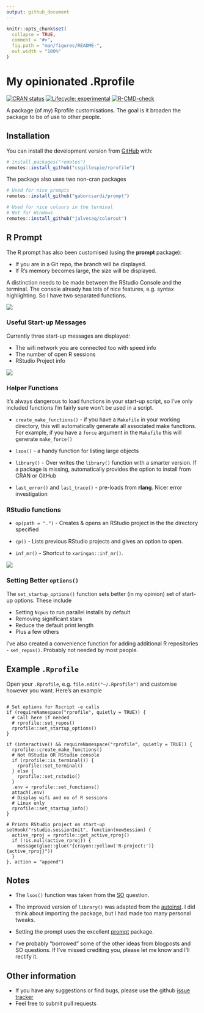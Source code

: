 ```yaml
---
output: github_document
---
```


<!-- README.md is generated from README.Rmd. Please edit that file -->

```r
knitr::opts_chunk$set(
  collapse = TRUE,
  comment = "#>",
  fig.path = "man/figures/README-",
  out.width = "100%"
)
```

# My opinionated .Rprofile

<!-- badges: start -->
[![CRAN status](https://www.r-pkg.org/badges/version/rprofile)](https://CRAN.R-project.org/package=rprofile)
[![Lifecycle: experimental](https://img.shields.io/badge/lifecycle-experimental-orange.svg)](https://www.tidyverse.org/lifecycle/#experimental)
[![R-CMD-check](https://github.com/csgillespie/rprofile/workflows/R-CMD-check/badge.svg)](https://github.com/csgillespie/rprofile/actions)
<!-- badges: end -->

A package (of my) Rprofile customisations. The goal is it broaden the package
to be of use to other people.

## Installation

You can install the development version from [GitHub](https://github.com/) with:

``` r
# install.packages("remotes")
remotes::install_github("csgillespie/rprofile")
```

The package also uses two non-cran packages

``` r
# Used for nice prompts
remotes::install_github("gaborcsardi/prompt")

# Used for nice colours in the terminal
# Not for Windows
remotes::install_github("jalvesaq/colorout")
```

## R Prompt

The R prompt has also been customised (using the __prompt__ package):

 * If you are in a Git repo, the branch will be displayed.
 * If R's memory becomes large, the size will be displayed.
 
A distinction needs to be made between the RStudio Console and the terminal. The console
already has lots of nice features, e.g. syntax highlighting. So I have two 
separated functions.

![](man/figures/prompt.png)

### Useful Start-up Messages

Currently three start-up messages are displayed:

 * The wifi network you are connected too with speed info
 * The number of open R sessions
 * RStudio Project info
 

![](man/figures/startup-message.png)

### Helper Functions

It's always dangerous to load functions in your start-up script, so I've only included
functions I'm fairly sure won't be used in a script.

 * `create_make_functions()` - if you have a `Makefile` in your working directory, this will
 automatically generate all associated make functions. For example, if you have a `force` argument in the `Makefile` this will generate `make_force()`
 
 * `lsos()` - a handy function for listing large objects
 
 * `library()` - Over writes the `library()` function with a smarter version. If a package
 is missing, automatically provides the option to install from CRAN or GitHub
 
 * `last_error()` and `last_trace()` - pre-loads from __rlang__. Nicer error investigation

### RStudio functions

 * `op(path = ".")` - Creates & opens an RStudio project in the the directory specified
 
 * `cp()` - Lists previous RStudio projects and gives an option to open.
 
 * `inf_mr()` - Shortcut to `xaringan::inf_mr()`.
 
![](man/figures/cp.png)

### Setting Better `options()`

The `set_startup_options()` function sets better (in my opinion) set of start-up options.
These include

 * Setting `Ncpus` to run parallel installs by default
 * Removing significant stars
 * Reduce the default print length
 * Plus a few others

I've also created a convenience function for adding additional R repositories - `set_repos()`.
Probably not needed by most people.

## Example `.Rprofile`

Open your `.Rprofile`, e.g. `file.edit("~/.Rprofile")` and customise however you want.
Here's an example

```

# Set options for Rscript -e calls
if (requireNamespace("rprofile", quietly = TRUE)) {
  # Call here if needed
  # rprofile::set_repos()
  rprofile::set_startup_options()
}

if (interactive() && requireNamespace("rprofile", quietly = TRUE)) {
  rprofile::create_make_functions()
  # Not RStudio OR RStudio console
  if (rprofile::is_terminal()) {
    rprofile::set_terminal()
  } else {
    rprofile::set_rstudio()
  }
  .env = rprofile::set_functions()
  attach(.env)
  # Display wifi and no of R sessions
  # Linux only
  rprofile::set_startup_info()
}

# Prints RStudio project on start-up
setHook("rstudio.sessionInit", function(newSession) {
  active_rproj = rprofile::get_active_rproj()
  if (!is.null(active_rproj)) {
    message(glue::glue("{crayon::yellow('R-project:')} {active_rproj}"))
  }
}, action = "append")
```

## Notes

 * The `lsos()` function was taken from the [SO](https://stackoverflow.com/q/1358003/203420) 
 question.
 
 * The improved version of `library()` was adapted from the 
 [autoinst](https://github.com/jimhester/autoinst/). I did think about importing the package, 
 but I had made too many personal tweaks.
 
 * Setting the prompt uses the excellent [prompt](https://github.com/gaborcsardi/prompt) 
 package.
 
 * I've probably "borrowed" some of the other ideas from blogposts and SO questions. If I've missed crediting you, please let me know and I'll rectify it.
 
Other information
-----------------

 * If you have any suggestions or find bugs, please use the github [issue tracker](https://github.com/csgillespie/rprofile/issues)
 * Feel free to submit pull requests


